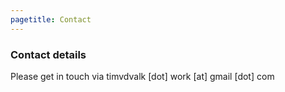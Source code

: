 ```yaml
---
pagetitle: Contact
---
```

<link rel="stylesheet" href="styles.css" type="text/css">

### Contact details

Please get in touch via timvdvalk [dot] work [at] gmail [dot] com

<!-- You can find my LinkedIn and University page in the top right.  -->